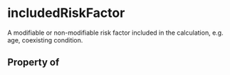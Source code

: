 # includedRiskFactor

A modifiable or non-modifiable risk factor included in the calculation, e.g. age, coexisting condition.

## Property of



